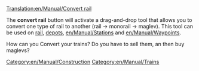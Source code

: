 [[Translation:en/Manual/Convert rail]]
[[Category:en/Manual/Construction]]
[[Category:en/Manual/Trains]]

The '''convert rail''' button will activate a drag-and-drop tool that allows you to convert one type of rail to another (rail -> monorail -> maglev). This tool can be used on [[en/Manual/Building tracks|rail]], [[en/Manual/Building depots|depots]], [[en/Manual/Stations]] and [[en/Manual/Waypoints]].


How can you Convert your trains?
Do you have to sell them, an then buy maglevs?